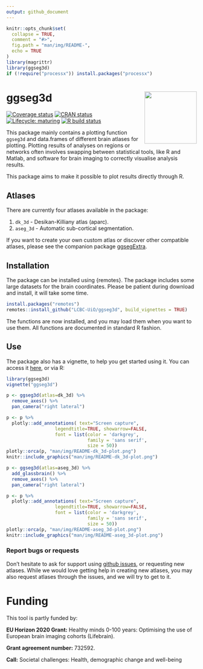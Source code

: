 ```yaml
---
output: github_document
---
```


```r
knitr::opts_chunk$set(
  collapse = TRUE,
  comment = "#>",
  fig.path = "man/img/README-",
  echo = TRUE
)
library(magrittr)
library(ggseg3d)
if (!require("processx")) install.packages("processx")
```


# ggseg3d <img src='man/figures/logo.png' align="right" height="138.5" /> 
<!-- badges: start -->
[![Coverage status](https://codecov.io/gh/LCBC-UiO/ggseg3d/branch/master/graph/badge.svg)](https://codecov.io/gh/LCBC-UiO/ggseg3d)
[![CRAN status](https://www.r-pkg.org/badges/version/ggseg3d)](https://CRAN.R-project.org/package=ggseg3d)
[![Lifecycle: maturing](https://img.shields.io/badge/lifecycle-maturing-blue.svg)](https://lifecycle.r-lib.org/articles/stages.html)
[![R build status](https://github.com/LCBC-UiO/ggseg3d/workflows/R-CMD-check/badge.svg)](https://github.com/LCBC-UiO/ggseg3d/actions)
<!-- badges: end -->

This package mainly contains a plotting function `ggseg3d` and data.frames of different brain atlases for plotting.
Plotting results of analyses on regions or networks often involves swapping between statistical tools, like R and Matlab, 
and software for brain imaging to correctly visualise analysis results.

This package aims to make it possible to plot results directly through R. 

## Atlases
There are currently four atlases available in the package:  

1. `dk_3d` - Desikan-Killiany atlas (aparc).   
2. `aseg_3d` - Automatic sub-cortical segmentation.  


If you want to create your own custom atlas or discover other compatible atlases, please see the companion package [ggsegExtra](https://lcbc-uio.github.io/ggsegExtra/).

## Installation
The package can be installed using {remotes}. The package includes some large datasets for the brain coordinates. Please be patient during download and install, it will take some time.

```r
install.packages("remotes")
remotes::install_github("LCBC-UiO/ggseg3d", build_vignettes = TRUE)
```

The functions are now installed, and you may load them when you want to use them.
All functions are documented in standard R fashion.

## Use
The package also has a vignette, to help you get started using it. 
You can access it [here](https://lcbc-uio.github.io/ggseg3d/articles/ggseg3d.html), or via R:

```r
library(ggseg3d)
vignette("ggseg3d")
```

```r
p <- ggseg3d(atlas=dk_3d) %>% 
  remove_axes() %>% 
  pan_camera("right lateral")
```
```r
p <- p %>% 
  plotly::add_annotations( text="Screen capture",
                  legendtitle=TRUE, showarrow=FALSE,
                  font = list(color = 'darkgrey',
                              family = 'sans serif',
                              size = 50)) 
plotly::orca(p, "man/img/README-dk_3d-plot.png")
knitr::include_graphics("man/img/README-dk_3d-plot.png")
```


```r
p <- ggseg3d(atlas=aseg_3d) %>% 
  add_glassbrain() %>% 
  remove_axes() %>% 
  pan_camera("right lateral")
```
```r
p <- p %>% 
  plotly::add_annotations( text="Screen capture",
                  legendtitle=TRUE, showarrow=FALSE,
                  font = list(color = 'darkgrey',
                              family = 'sans serif',
                              size = 50)) 
plotly::orca(p, "man/img/README-aseg_3d-plot.png")
knitr::include_graphics("man/img/README-aseg_3d-plot.png")
```

### Report bugs or requests  
Don't hesitate to ask for support using [github issues](https://github.com/LCBC-UiO/ggseg3d/issues), or requesting new atlases. 
While we would love getting help in creating new atlases, you may also request atlases through the issues, and we will try to get to it. 

# Funding
This tool is partly funded by:  

**EU Horizon 2020 Grant:** Healthy minds 0-100 years: Optimising the use of European brain imaging cohorts (Lifebrain).

**Grant agreement number:** 732592.

**Call:** Societal challenges: Health, demographic change and well-being

